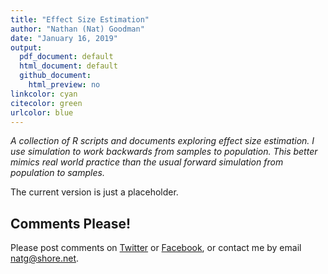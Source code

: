 ```yaml
---
title: "Effect Size Estimation"
author: "Nathan (Nat) Goodman"
date: "January 16, 2019"
output:
  pdf_document: default
  html_document: default
  github_document:
    html_preview: no
linkcolor: cyan
citecolor: green
urlcolor: blue
---
```

<!-- README.md is generated from README.Rmd. Please edit that file -->

*A collection of R scripts and documents exploring effect size estimation. I use simulation to work backwards from samples to population. This better mimics real world practice than the usual forward simulation from population to samples.*

The current version is just a placeholder.

## Comments Please!

Please post comments on [Twitter](https://twitter.com/gnatgoodman) or [Facebook](https://www.facebook.com/nathan.goodman.3367), or contact me by email [natg@shore.net](mailto:natg@shore.net).


